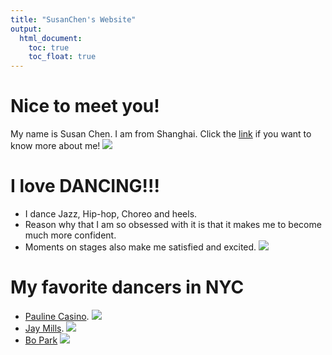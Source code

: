 ```yaml
---
title: "SusanChen's Website"
output: 
  html_document:
    toc: true
    toc_float: true
---
```


# Nice to meet you!

My name is Susan Chen. I am from Shanghai. Click the [link](about.html) if you want to know more about me!
![](images/Miami.jpg)

# I love DANCING!!!
* I dance Jazz, Hip-hop, Choreo and heels.
* Reason why that I am so obsessed with it is that it makes me to become much more confident.
* Moments on stages also make me satisfied and excited.
![](images/Dance.jpg)

# My favorite dancers in NYC 
* [Pauline Casino](https://www.instagram.com/pauline.casino/?hl=en).
![](images/Pauline.jpg)
* [Jay Mills](https://www.instagram.com/jaygotthemoves/?hl=en).
![](images/Jaymills.jpg)
* [Bo Park](https://www.instagram.com/boparkk/)
![](images/Bopark.jpg)



